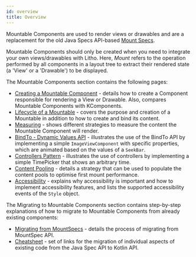 ```yaml
---
id: overview
title: Overview
---
```


Mountable Components are used to render views or drawables and are a replacement for the old Java Specs API-based [Mount Specs](../codegen/mount-specs.md).

Mountable Components should only be created when you need to integrate your own views/drawables with Litho. Here, *Mount* refers to the operation performed by all components in a layout tree to extract their rendered state (a 'View' or a 'Drawable') to be displayed.

The Mountable Components section contains the following pages:

* [Creating a Mountable Component](mountable-component.mdx) - details how to create a Component responsible for rendering a View or Drawable. Also, compares Mountable Components with KComponents.
* [Lifecycle of a Mountable](mountable.mdx) - covers the purpose and creation of a Mountable in addition to how to create and bind its content.
* [Measuring](mountable-measuring.mdx) - shows different strategies to measure the content the Mountable Component will render.
* [BindTo - Dynamic Values API](mountable-bindto.mdx) - illustrates the use of the BindTo API by implementing a simple `ImageViewComponent` with specific properties, which are animated based on the values of a `SeekBar`.
* [Controllers Pattern](mountable-controllers.mdx) - illustrates the use of controllers by implementing a simple TimePicker that shows an arbitrary time.
* [Content Pooling](mountable-preallocation.mdx) - details a strategy that can be used to populate the content pools to optimise first mount performance.
* [Accessibility](accessibility.mdx) - explains why accessibility is important and how to implement accessibility features, and lists the supported accessibility events of the `Style` object.

The Migrating to Mountable Components section contains step-by-step explanations of how to migrate to Mountable Components from already existing components:
* [Migrating from MountSpecs](migrating-from-mountspecs.mdx) - details the process of migrating from MountSpec API.
* [Cheatsheet](mountable-cheatsheet.mdx) - set of links for the migration of individual aspects of existing code from the Java Spec API to Kotlin API.
